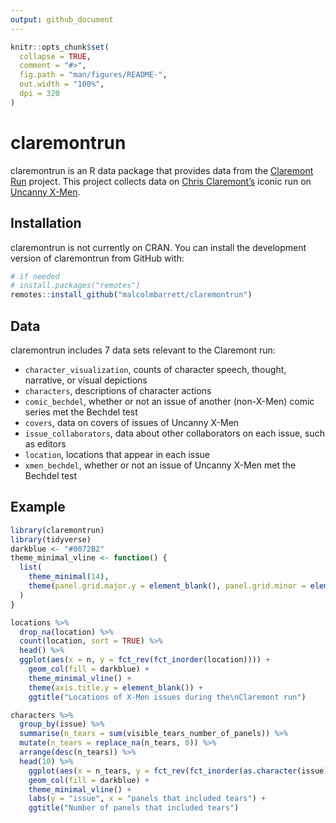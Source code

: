 ```yaml
---
output: github_document
---
```


<!-- README.md is generated from README.Rmd. Please edit that file -->

```r
knitr::opts_chunk$set(
  collapse = TRUE,
  comment = "#>",
  fig.path = "man/figures/README-",
  out.width = "100%",
  dpi = 320
)
```

# claremontrun

<!-- badges: start -->
<!-- badges: end -->

claremontrun is an R data package that provides data from the [Claremont Run](http://www.claremontrun.com/) project. This project collects data on [Chris Claremont's](https://www.wikiwand.com/en/Chris_Claremont) iconic run on [Uncanny X-Men](https://www.wikiwand.com/en/Uncanny_X-Men).

## Installation

claremontrun is not currently on CRAN. You can install the development version of claremontrun from GitHub with:

``` r
# if needed
# install.packages("remotes")
remotes::install_github("malcolmbarrett/claremontrun")
```

## Data

claremontrun includes 7 data sets relevant to the Claremont run:

* `character_visualization`, counts of character speech, thought, narrative, or visual depictions
* `characters`, descriptions of character actions
* `comic_bechdel`, whether or not an issue of another (non-X-Men) comic series met the Bechdel test
* `covers`, data on covers of issues of Uncanny X-Men
* `issue_collaborators`, data about other collaborators on each issue, such as editors
* `location`, locations that appear in each issue
* `xmen_bechdel`, whether or not an issue of Uncanny X-Men met the Bechdel test

## Example

```r
library(claremontrun)
library(tidyverse)
darkblue <- "#0072B2"
theme_minimal_vline <- function() {
  list(
    theme_minimal(14),
    theme(panel.grid.major.y = element_blank(), panel.grid.minor = element_blank())
  )
}

locations %>%
  drop_na(location) %>%
  count(location, sort = TRUE) %>%
  head() %>%
  ggplot(aes(x = n, y = fct_rev(fct_inorder(location)))) +
    geom_col(fill = darkblue) +
    theme_minimal_vline() +
    theme(axis.title.y = element_blank()) +
    ggtitle("Locations of X-Men issues during the\nClaremont run")

characters %>%
  group_by(issue) %>%
  summarise(n_tears = sum(visible_tears_number_of_panels)) %>%
  mutate(n_tears = replace_na(n_tears, 0)) %>%
  arrange(desc(n_tears)) %>%
  head(10) %>%
    ggplot(aes(x = n_tears, y = fct_rev(fct_inorder(as.character(issue))))) +
    geom_col(fill = darkblue) +
    theme_minimal_vline() +
    labs(y = "issue", x = "panels that included tears") +
    ggtitle("Number of panels that included tears")
```

